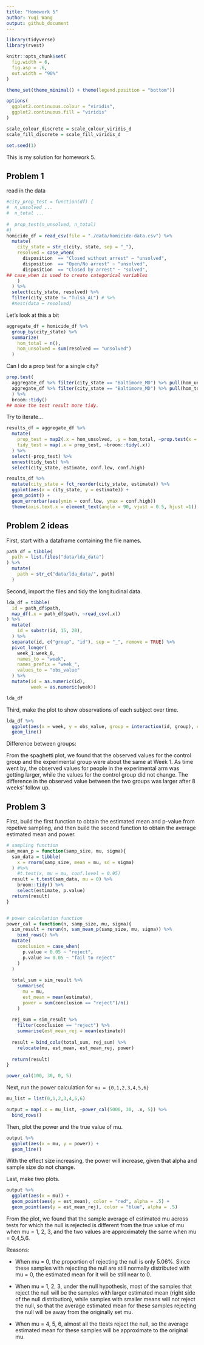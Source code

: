 ```yaml
---
title: "Homework 5"
author: Yuqi Wang
output: github_document
---
```


```r
library(tidyverse)
library(rvest)

knitr::opts_chunk$set(
  fig.width = 6,
  fig.asp = .6,
  out.width = "90%"
)

theme_set(theme_minimal() + theme(legend.position = "bottom"))

options(
  ggplot2.continuous.colour = "viridis",
  ggplot2.continuous.fill = "viridis"
)

scale_colour_discrete = scale_colour_viridis_d
scale_fill_discrete = scale_fill_viridis_d

set.seed(1)
```


This is my solution for homework 5.

## Problem 1
read in the data

```r
#city_prop_test = function(df) {
#  n_unsolved ...
#  n_total ...
  
#  prop_test(n_unsolved, n_total)
#}
homicide_df = read_csv(file = "./data/homicide-data.csv") %>% 
  mutate(
    city_state = str_c(city, state, sep = "_"),
    resolved = case_when(
      disposition  == "Closed without arrest" ~ "unsolved",
      disposition  == "Open/No arrest" ~ "unsolved",
      disposition  == "Closed by arrest" ~ "solved",
## case_when is used to create categorical variables
    )
  ) %>% 
  select(city_state, resolved) %>% 
  filter(city_state != "Tulsa_AL") # %>% 
  #nest(data = resolved)
```

Let's look at this a bit

```r
aggregate_df = homicide_df %>% 
  group_by(city_state) %>% 
  summarize(
    hom_total = n(),
    hom_unsolved = sum(resolved == "unsolved")
  )
```


Can I do a prop test for a single city?

```r
prop.test(
  aggregate_df %>% filter(city_state == "Baltimore_MD") %>% pull(hom_unsolved),
  aggregate_df %>% filter(city_state == "Baltimore_MD") %>% pull(hom_total)
  ) %>% 
  broom::tidy()
## make the test result more tidy.
```

Try to iterate...

```r
results_df = aggregate_df %>% 
  mutate(
    prop_test = map2(.x = hom_unsolved, .y = hom_total, ~prop.test(x = .x, n = .y)),
    tidy_test = map(.x = prop_test, ~broom::tidy(.x))
  ) %>% 
  select(-prop_test) %>% 
  unnest(tidy_test) %>% 
  select(city_state, estimate, conf.low, conf.high)
```

```r
results_df %>% 
  mutate(city_state = fct_reorder(city_state, estimate)) %>% 
  ggplot(aes(x = city_state, y = estimate)) +
  geom_point() +
  geom_errorbar(aes(ymin = conf.low, ymax = conf.high))
  theme(axis.text.x = element_text(angle = 90, vjust = 0.5, hjust =1))
```

## Problem 2 ideas

First, start with a dataframe containing the file names.
```r
path_df = tibble(
  path = list.files("data/lda_data")
) %>% 
  mutate(
    path = str_c("data/lda_data/", path)
  )
```

Second, import the files and tidy the longitudinal data.

```r
lda_df = tibble(
  id = path_df$path,
  map_df(.x = path_df$path, ~read_csv(.x))
) %>% 
  mutate(
    id = substr(id, 15, 20),
  ) %>% 
  separate(id, c("group", "id"), sep = "_", remove = TRUE) %>% 
  pivot_longer(
    week_1:week_8,
    names_to = "week",
    names_prefix = "week_",
    values_to = "obs_value"
  ) %>% 
  mutate(id = as.numeric(id),
         week = as.numeric(week))

lda_df
```


Third, make the plot to show observations of each subject over time.

```r
lda_df %>% 
  ggplot(aes(x = week, y = obs_value, group = interaction(id, group), color = group)) +
  geom_line()
```

Difference between groups:

From the spaghetti plot, we found that the observed values for the control group and the experimental group were about the same at Week 1. As time went by, the observed values for people in the experimental arm was getting larger, while the values for the control group did not change. The difference in the observed value between the two groups was larger after 8 weeks' follow up.


## Problem 3

First, build the first function to obtain the estimated mean and p-value from repetive sampling, and then build the second function to obtain the average estimated mean and power.

```r
# sampling function
sam_mean_p = function(samp_size, mu, sigma){
  sam_data = tibble(
    x = rnorm(samp_size, mean = mu, sd = sigma)
  ) #%>% 
    #t.test(x, mu = mu, conf.level = 0.95)
  result = t.test(sam_data, mu = 0) %>% 
    broom::tidy() %>% 
    select(estimate, p.value)
  return(result)
}


# power calculation function
power_cal = function(n, samp_size, mu, sigma){
  sim_result = rerun(n, sam_mean_p(samp_size, mu, sigma)) %>% 
    bind_rows() %>% 
  mutate(
    conclusion = case_when(
      p.value < 0.05 ~ "reject",
      p.value >= 0.05 ~ "fail to reject"
    )
  )
  
  total_sum = sim_result %>% 
    summarise(
      mu = mu,
      est_mean = mean(estimate),
      power = sum(conclusion == "reject")/n()
    )
  
  rej_sum = sim_result %>% 
    filter(conclusion == "reject") %>% 
    summarise(est_mean_rej = mean(estimate))
  
  result = bind_cols(total_sum, rej_sum) %>% 
    relocate(mu, est_mean, est_mean_rej, power)
  
  return(result)
}

power_cal(100, 30, 0, 5)

```

Next, run the power calculation for `mu = {0,1,2,3,4,5,6}`

```r
mu_list = list(0,1,2,3,4,5,6)

output = map(.x = mu_list, ~power_cal(5000, 30, .x, 5)) %>% 
  bind_rows()
```

Then, plot the power and the true value of mu.

```r
output %>% 
  ggplot(aes(x = mu, y = power)) +
  geom_line()
```

With the effect size increasing, the power will increase, given that alpha and sample size do not change.


Last, make two plots.

```r
output %>% 
  ggplot(aes(x = mu)) +
  geom_point(aes(y = est_mean), color = "red", alpha = .5) +
  geom_point(aes(y = est_mean_rej), color = "blue", alpha = .5)
```

From the plot, we found that the sample average of estimated mu across tests for which the null is rejected is different from the true value of mu when mu = 1, 2, 3, and the two values are approximately the same when mu = 0,4,5,6. 

Reasons:

* When mu = 0, the proportion of rejecting the null is only 5.06%. Since these samples with rejecting the null are still normally distributed with mu = 0, the estimated mean for it will be still near to 0.

* When mu = 1, 2, 3, under the null hypothesis, most of the samples that reject the null will be the samples with larger estimated mean (right side of the null distribution), while samples with smaller means will not reject the null, so that the average estimated mean for these samples rejecting the null will be away from the originally set mu.

* When mu = 4, 5, 6, almost all the ttests reject the null, so the average estimated mean for these samples will be approximate to the original mu.

